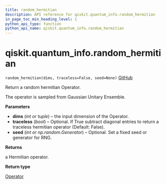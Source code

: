 ```yaml
---
title: random_hermitian
description: API reference for qiskit.quantum_info.random_hermitian
in_page_toc_min_heading_level: 1
python_api_type: function
python_api_name: qiskit.quantum_info.random_hermitian
---
```


# qiskit.quantum\_info.random\_hermitian

<span id="qiskit.quantum_info.random_hermitian" />

`random_hermitian(dims, traceless=False, seed=None)` [GitHub](https://github.com/qiskit/qiskit/tree/stable/0.18/qiskit/quantum_info/operators/random.py "view source code")

Return a random hermitian Operator.

The operator is sampled from Gaussian Unitary Ensemble.

**Parameters**

*   **dims** (*int or tuple*) – the input dimension of the Operator.
*   **traceless** (*bool*) – Optional. If True subtract diagonal entries to return a traceless hermitian operator (Default: False).
*   **seed** (*int or np.random.Generator*) – Optional. Set a fixed seed or generator for RNG.

**Returns**

a Hermitian operator.

**Return type**

[Operator](qiskit.quantum_info.Operator "qiskit.quantum_info.Operator")

